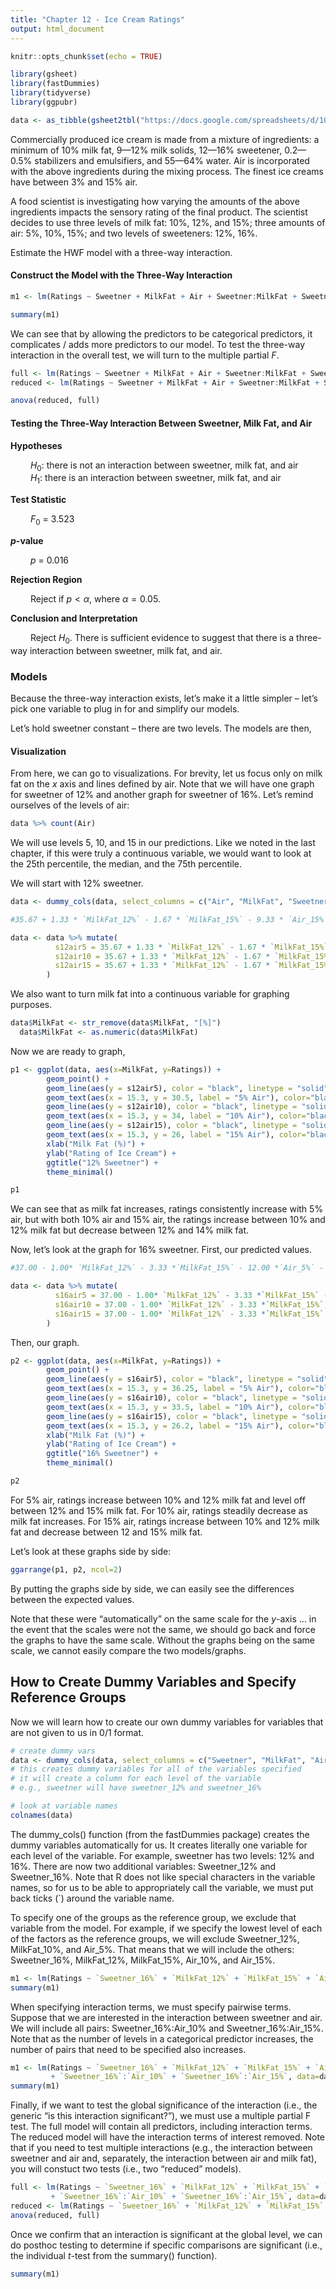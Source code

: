 ```yaml
---
title: "Chapter 12 - Ice Cream Ratings"
output: html_document
---
```


```r
knitr::opts_chunk$set(echo = TRUE)

library(gsheet)
library(fastDummies)
library(tidyverse)
library(ggpubr)

data <- as_tibble(gsheet2tbl("https://docs.google.com/spreadsheets/d/1QH5XDEUEmBGp2ZzO7OQS0T1vSELIjFAi2gTmnqokoMg/edit#gid=0"))
```

Commercially produced ice cream is made from a mixture of ingredients: a minimum of 10% milk fat, 9—12% milk solids, 12—16% sweetener, 0.2—0.5% stabilizers and emulsifiers, and 55—64% water. Air is incorporated with the above ingredients during the mixing process. The finest ice creams have between 3% and 15% air.

A food scientist is investigating how varying the amounts of the above ingredients impacts the sensory rating of the final product. The scientist decides to use three levels of milk fat: 10%, 12%, and 15%; three amounts of air: 5%, 10%, 15%; and two levels of sweeteners: 12%, 16%.

Estimate the HWF model with a three-way interaction.

#### Construct the Model with the Three-Way Interaction

```r
m1 <- lm(Ratings ~ Sweetner + MilkFat + Air + Sweetner:MilkFat + Sweetner:Air + MilkFat:Air + Sweetner:MilkFat:Air, data=data)

summary(m1)
```

We can see that by allowing the predictors to be categorical predictors, it complicates / adds more predictors to our model. To test the three-way interaction in the overall test, we will turn to the multiple partial *F*.

```r
full <- lm(Ratings ~ Sweetner + MilkFat + Air + Sweetner:MilkFat + Sweetner:Air + MilkFat:Air + Sweetner:MilkFat:Air, data=data)
reduced <- lm(Ratings ~ Sweetner + MilkFat + Air + Sweetner:MilkFat + Sweetner:Air + MilkFat:Air, data=data)

anova(reduced, full)
```

#### Testing the Three-Way Interaction Between Sweetner, Milk Fat, and Air

**Hypotheses**

&emsp;&emsp; $H_0:$ there is not an interaction between sweetner, milk fat, and air <br>
&emsp;&emsp; $H_1:$ there is an interaction between sweetner, milk fat, and air

**Test Statistic**

&emsp;&emsp; $F_0$ = 3.523

***p*-value**

&emsp;&emsp; $p$ = 0.016

**Rejection Region**

&emsp;&emsp; Reject if $p < \alpha$, where $\alpha=0.05$.

**Conclusion and Interpretation**

&emsp;&emsp; Reject $H_0$. There is sufficient evidence to suggest that there is a three-way interaction between sweetner, milk fat, and air.

### Models

Because the three-way interaction exists, let's make it a little simpler -- let's pick one variable to plug in for and simplify our models. 

Let's hold sweetner constant -- there are two levels. The models are then,
\begin{align*}
\text{S=12:} & \ \hat{y} = 35.67 + 1.33 \text{MF}_{\text{12}} - 1.67 \text{MF}_{\text{15}} - 9.33 \text{A}_{\text{15}} - 11.67 \text{A}_{\text{5}} + 1.67 \text{MF}_{\text{12}} \text{A}_{\text{5}} + 8.33 \text{MF}_{\text{15}} \text{A}_{\text{5}} + 7.00 \text{MF}_{\text{12}} \text{A}_{\text{15}} + 1.33 \text{MF}_{\text{15}} \text{A}_{\text{15}} \\
\text{S=16:} & \ \hat{y} = 37.00 - 1.00 \text{MF}_{\text{12}} - 3.33 \text{MF}_{\text{15}} - 12.00 \text{A}_{\text{5}} - 10.33 \text{A}_{\text{15}} + 12.33 \text{MF}_{\text{12}} \text{A}_{\text{5}} + 14.67 \text{MF}_{\text{15}} \text{A}_{\text{5}} +  10.00 \text{MF}_{\text{12}} \text{A}_{\text{15}} + 2.67 \text{MF}_{\text{15}} \text{A}_{\text{15}}
\end{align*}

#### Visualization

From here, we can go to visualizations. For brevity, let us focus only on milk fat on the *x* axis and lines defined by air. Note that we will have one graph for sweetner of 12% and another graph for sweetner of 16%. Let's remind ourselves of the levels of air:

```r
data %>% count(Air)
```

We will use levels 5, 10, and 15 in our predictions. Like we noted in the last chapter, if this were truly a continuous variable, we would want to look at the 25th percentile, the median, and the 75th percentile. 

We will start with 12% sweetner.

```r
data <- dummy_cols(data, select_columns = c("Air", "MilkFat", "Sweetner"))

#35.67 + 1.33 * `MilkFat_12%` - 1.67 * `MilkFat_15%` - 9.33 * `Air_15%` - 11.67 * `Air_5%` + 1.67 * `MilkFat_12%` *`Air_5%` + 8.33 * `MilkFat_15%` * `Air_5%` + 7.00 * `MilkFat_12%` * `Air_15%` + 1.33 * `MilkFat_15%` * `Air_15%`

data <- data %>% mutate(
          s12air5 = 35.67 + 1.33 * `MilkFat_12%` - 1.67 * `MilkFat_15%` - 11.67 * 1 + 1.67 * `MilkFat_12%` *1 + 8.33 * `MilkFat_15%` * 1,
          s12air10 = 35.67 + 1.33 * `MilkFat_12%` - 1.67 * `MilkFat_15%`,
          s12air15 = 35.67 + 1.33 * `MilkFat_12%` - 1.67 * `MilkFat_15%` - 9.33 *1 + 7.00 * `MilkFat_12%` * 1 + 1.33 * `MilkFat_15%` * 1
        )
```

We also want to turn milk fat into a continuous variable for graphing purposes.

```r
data$MilkFat <- str_remove(data$MilkFat, "[%]")
  data$MilkFat <- as.numeric(data$MilkFat)
```

Now we are ready to graph,

```r
p1 <- ggplot(data, aes(x=MilkFat, y=Ratings)) +
        geom_point() +
        geom_line(aes(y = s12air5), color = "black", linetype = "solid") +
        geom_text(aes(x = 15.3, y = 30.5, label = "5% Air"), color="black", show.legend = FALSE) + 
        geom_line(aes(y = s12air10), color = "black", linetype = "solid") +
        geom_text(aes(x = 15.3, y = 34, label = "10% Air"), color="black", show.legend = FALSE) + 
        geom_line(aes(y = s12air15), color = "black", linetype = "solid") +
        geom_text(aes(x = 15.3, y = 26, label = "15% Air"), color="black", show.legend = FALSE) +
        xlab("Milk Fat (%)") +
        ylab("Rating of Ice Cream") +
        ggtitle("12% Sweetner") +
        theme_minimal() 

p1
```

We can see that as milk fat increases, ratings consistently increase with 5% air, but with both 10% air and 15% air, the ratings increase between 10% and 12% milk fat but decrease between 12% and 14% milk fat.

Now, let's look at the graph for 16% sweetner. First, our predicted values.

```r
#37.00 - 1.00* `MilkFat_12%` - 3.33 *`MilkFat_15%` - 12.00 *`Air_5%` - 10.33 *`Air_15%` + 12.33 *`MilkFat_12%`* `Air_5%` + 14.67* `MilkFat_15%` *`Air_5%` +  10.00 *`MilkFat_12%`* `Air_15%` + 2.67* `MilkFat_15%`*`Air_15%`

data <- data %>% mutate(
          s16air5 = 37.00 - 1.00* `MilkFat_12%` - 3.33 *`MilkFat_15%` - 12.00 *1  + 12.33 *`MilkFat_12%`* 1 + 14.67* `MilkFat_15%` *1,
          s16air10 = 37.00 - 1.00* `MilkFat_12%` - 3.33 *`MilkFat_15%`,
          s16air15 = 37.00 - 1.00* `MilkFat_12%` - 3.33 *`MilkFat_15%` - 10.33 *1 +  10.00 *`MilkFat_12%`* 1 + 2.67* `MilkFat_15%`*1
        )
```

Then, our graph.

```r
p2 <- ggplot(data, aes(x=MilkFat, y=Ratings)) +
        geom_point() +
        geom_line(aes(y = s16air5), color = "black", linetype = "solid") +
        geom_text(aes(x = 15.3, y = 36.25, label = "5% Air"), color="black", show.legend = FALSE) + 
        geom_line(aes(y = s16air10), color = "black", linetype = "solid") +
        geom_text(aes(x = 15.3, y = 33.5, label = "10% Air"), color="black", show.legend = FALSE) + 
        geom_line(aes(y = s16air15), color = "black", linetype = "solid") +
        geom_text(aes(x = 15.3, y = 26.2, label = "15% Air"), color="black", show.legend = FALSE) +
        xlab("Milk Fat (%)") +
        ylab("Rating of Ice Cream") +
        ggtitle("16% Sweetner") +
        theme_minimal() 

p2
```

For 5% air, ratings increase between 10% and 12% milk fat and level off between 12% and 15% milk fat. For 10% air, ratings steadily decrease as milk fat increases. For 15% air, ratings increase between 10% and 12% milk fat and decrease between 12 and 15% milk fat.


Let's look at these graphs side by side:

```r
ggarrange(p1, p2, ncol=2)
```

By putting the graphs side by side, we can easily see the differences between the expected values. 

Note that these were "automatically" on the same scale for the *y*-axis ... in the event that the scales were not the same, we should go back and force the graphs to have the same scale. Without the graphs being on the same scale, we cannot easily compare the two models/graphs.


## How to Create Dummy Variables and Specify Reference Groups

Now we will learn how to create our own dummy variables for variables that are not given to us in 0/1 format.
```r
# create dummy vars
data <- dummy_cols(data, select_columns = c("Sweetner", "MilkFat", "Air"))
# this creates dummy variables for all of the variables specified
# it will create a column for each level of the variable
# e.g., sweetner will have sweetner_12% and sweetner_16%

# look at variable names
colnames(data)
```

The dummy_cols() function (from the fastDummies package) creates the dummy variables automatically for us. It creates literally one variable for each level of the variable. For example, sweetner has two levels: 12% and 16%. There are now two additional variables: Sweetner_12% and Sweetner_16%. Note that R does not like special characters in the variable names, so for us to be able to appropriately call the variable, we must put back ticks (`) around the variable name.

To specify one of the groups as the reference group, we exclude that variable from the model. For example, if we specify the lowest level of each of the factors as the reference groups, we will exclude Sweetner_12%, MilkFat_10%, and Air_5%. That means that we will include the others: Sweetner_16%, MilkFat_12%, MilkFat_15%, Air_10%, and Air_15%.

```r
m1 <- lm(Ratings ~ `Sweetner_16%` + `MilkFat_12%` + `MilkFat_15%` + `Air_10%` + `Air_15%`, data=data)
summary(m1)
```

When specifying interaction terms, we must specify pairwise terms. Suppose that we are interested in the interaction between sweetner and air. We will include all pairs: Sweetner_16%:Air_10% and Sweetner_16%:Air_15%. Note that as the number of levels in a categorical predictor increases, the number of pairs that need to be specified also increases. 
```r
m1 <- lm(Ratings ~ `Sweetner_16%` + `MilkFat_12%` + `MilkFat_15%` + `Air_10%` + `Air_15%`
         + `Sweetner_16%`:`Air_10%` + `Sweetner_16%`:`Air_15%`, data=data)
summary(m1)
```

Finally, if we want to test the global significance of the interaction (i.e., the generic "is this interaction significant?"), we must use a multiple partial F test. The full model will contain all predictors, including interaction terms. The reduced model will have the interaction terms of interest removed. Note that if you need to test multiple interactions (e.g., the interaction between sweetner and air and, separately, the interaction between air and milk fat), you will constuct two tests (i.e., two "reduced" models).
```r
full <- lm(Ratings ~ `Sweetner_16%` + `MilkFat_12%` + `MilkFat_15%` + `Air_10%` + `Air_15%`
         + `Sweetner_16%`:`Air_10%` + `Sweetner_16%`:`Air_15%`, data=data)
reduced <- lm(Ratings ~ `Sweetner_16%` + `MilkFat_12%` + `MilkFat_15%` + `Air_10%` + `Air_15%`, data=data)
anova(reduced, full)
```

Once we confirm that an interaction is significant at the global level, we can do posthoc testing to determine if specific comparisons are significant (i.e., the individual *t*-test from the summary() function).
```r
summary(m1)
```